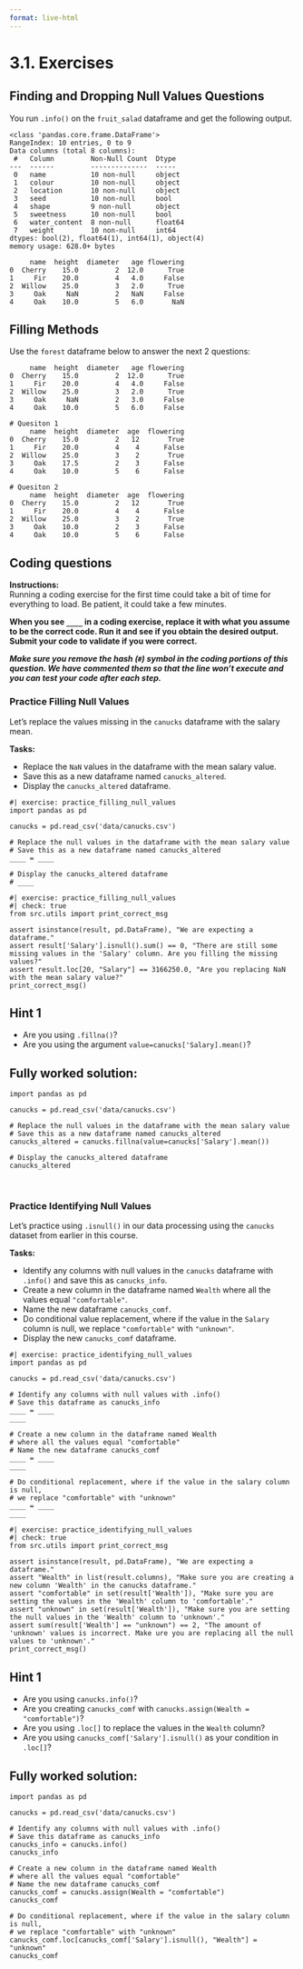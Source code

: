 ```yaml
---
format: live-html
---
```


<script src='../../src/quiz.js'></script>

# 3.1. Exercises

## Finding and Dropping Null Values Questions

You run `.info()` on the `fruit_salad` dataframe and get the following output.

```out
<class 'pandas.core.frame.DataFrame'>
RangeIndex: 10 entries, 0 to 9
Data columns (total 8 columns):
 #   Column         Non-Null Count  Dtype  
---  ------         --------------  -----  
 0   name           10 non-null     object 
 1   colour         10 non-null     object 
 2   location       10 non-null     object 
 3   seed           10 non-null     bool   
 4   shape          9 non-null      object 
 5   sweetness      10 non-null     bool   
 6   water_content  8 non-null      float64
 7   weight         10 non-null     int64  
dtypes: bool(2), float64(1), int64(1), object(4)
memory usage: 628.0+ bytes
```

<div id='mcq1'></div>
<script>
    generateQuiz(
        'mcq1',
        'Question 1',
        'Which of the columns contain null values? <i>Hint: There could be more than one.</i>',
        {
        '<code>name</code>': 'This column has all of its 10 rows with non-null values.',
        '<code>location</code>': 'This column has all of its 10 rows with non-null values.',
        '<code>shape</code>': 'Of the 10 rows (entries) only 9 have non-null values meaning this column contains a null value. Are there any others?',
        '<code>water_content</code>': 'Of the 10 rows (entries) only 8 have non-null values meaning this column contains a null value. Are there any others?',
        '<code>weight</code>': 'This column has all of its 10 rows with non-null values.',
        },
        [ '<code>shape</code>', '<code>water_content</code>'],
    );
</script>

```out
     name  height  diameter   age flowering
0  Cherry    15.0         2  12.0      True
1     Fir    20.0         4   4.0     False
2  Willow    25.0         3   2.0      True
3     Oak     NaN         2   NaN     False
4     Oak    10.0         5   6.0       NaN
```

<div id='mcq2'></div>
<script>
    generateQuiz(
        'mcq2',
        'Question 2',
        'Given the dataframe named <code>forest</code>, what code would you use to remove only the rows missing from the <code>age</code> column?',
        {
        '<code>forest.drop(columns=[’age’])</code>': 'This is just dropping the entire <code>age</code> column!',
        '<code>pd.dropna(forest[’age’])</code>': '<code>.dropna()</code> is not called in this manner.',
        '<code>pd.dropna(columns=[’age’])</code>': 'Are you using the correct argument?',
        '<code>forest.dropna(subset=[’age’])</code>': '',
        },
        '<code>forest.dropna(subset=[’age’])</code>',
    );
</script>

## Filling Methods

Use the `forest` dataframe below to answer the next 2 questions: 

```out
     name  height  diameter   age flowering
0  Cherry    15.0         2  12.0      True
1     Fir    20.0         4   4.0     False
2  Willow    25.0         3   2.0      True
3     Oak     NaN         2   3.0     False
4     Oak    10.0         5   6.0     False
```

```out
# Quesiton 1
     name  height  diameter  age  flowering
0  Cherry    15.0         2   12       True
1     Fir    20.0         4    4      False
2  Willow    25.0         3    2       True
3     Oak    17.5         2    3      False
4     Oak    10.0         5    6      False
```

<div id='mcq3'></div>
<script>
    generateQuiz(
        'mcq3',
        'Question 1',
        'Which code will replace the <code>NaN</code> value in the <code>height</code> column so the new dataframe looks like the one above?',
        {
        '<code>forest.fillna(value = forest[’height’].mean())</code>': '',
        '<code>forest.fillna(value = forest[’height’].max())</code>': 'The max value in the <code>height</code> column is <code>25</code>, not <code>17.5</code>.',
        '<code>forest.fillna(method = ’bfill’)</code>': 'This value isn’t an option in the dataframe and would not be possible with <code>bfill</code>.',
        '<code>forest.fillna(method = ’ffill’)</code>': 'This value isn’t an option in the dataframe and would not be possible with <code>ffill</code>.',
        },
        '<code>forest.fillna(value = forest[’height’].mean())</code>',
    );
</script>

```out
# Quesiton 2
     name  height  diameter  age  flowering
0  Cherry    15.0         2   12       True
1     Fir    20.0         4    4      False
2  Willow    25.0         3    2       True
3     Oak    10.0         2    3      False
4     Oak    10.0         5    6      False
```

<div id='mcq4'></div>
<script>
    generateQuiz(
        'mcq4',
        'Question 2',
        'Which code will replace the <code>NaN</code> value in the <code>height</code> column so the new dataframe looks like the one above?',
        {
        '<code>forest.fillna(value = 13)': 'The <code>NaN</code> value is being filled with a value of 10, not 13.',
        '<code>forest.fillna(value = forest[’height’].max())</code>': 'The max value in the <code>height</code> column is <code>25</code>, not <code>10</code>.',
        '<code>forest.fillna(method = ’bfill’)</code>': 'Perfect!',
        '<code>forest.fillna(method = ’ffill’)</code>': '<code>ffill</code> has the <code>NaN</code> value adopt the same value and the row that precedes it.',
        },
        '<code>forest.fillna(method = ’bfill’)</code>',
    );
</script>

## Coding questions

**Instructions:**    
Running a coding exercise for the first time could take a bit of time for everything to load. Be patient, it could take a few minutes. 

**When you see `____` in a coding exercise, replace it with what you assume to be the correct code.  Run it and see if you obtain the desired output.  Submit your code to validate if you were correct.**

_**Make sure you remove the hash (`#`) symbol in the coding portions of this question.  We have commented them so that the line won't execute and you can test your code after each step.**_


### Practice Filling Null Values

Let's replace the values missing in the `canucks` dataframe with the salary mean.

**Tasks:**

- Replace the `NaN` values in the dataframe with the mean salary value. 
- Save this as a new dataframe named `canucks_altered`.
- Display the `canucks_altered` dataframe.

```pyodide
#| exercise: practice_filling_null_values
import pandas as pd

canucks = pd.read_csv('data/canucks.csv')

# Replace the null values in the dataframe with the mean salary value
# Save this as a new dataframe named canucks_altered
____ = ____

# Display the canucks_altered dataframe
# ____
```

```pyodide
#| exercise: practice_filling_null_values
#| check: true
from src.utils import print_correct_msg

assert isinstance(result, pd.DataFrame), "We are expecting a dataframe."
assert result['Salary'].isnull().sum() == 0, "There are still some missing values in the 'Salary' column. Are you filling the missing values?"
assert result.loc[20, "Salary"] == 3166250.0, "Are you replacing NaN with the mean salary value?"
print_correct_msg()
```

:::: { .hint exercise="practice_filling_null_values"}
::: { .callout-note collapse="false"}

## Hint 1

- Are you using `.fillna()`?
- Are you using the argument `value=canucks['Salary].mean()`?

:::
::::

:::: { .solution exercise="practice_filling_null_values" }
::: { .callout-tip collapse="false"}

## Fully worked solution:

```pyodide
import pandas as pd

canucks = pd.read_csv('data/canucks.csv')

# Replace the null values in the dataframe with the mean salary value
# Save this as a new dataframe named canucks_altered
canucks_altered = canucks.fillna(value=canucks['Salary'].mean())

# Display the canucks_altered dataframe
canucks_altered
```

:::
::::

<br>

### Practice Identifying Null Values

Let's practice using `.isnull()` in our data processing using the `canucks` dataset from earlier in this course.

**Tasks:**

- Identify any columns with null values in the `canucks` dataframe with `.info()` and save this as `canucks_info`.
- Create a new column in the dataframe named `Wealth` where all the values equal `"comfortable"`. 
- Name the new dataframe `canucks_comf`.
- Do conditional value replacement, where if the value in the `Salary` column is null, we replace `"comfortable"` with `"unknown"`.
- Display the new `canucks_comf` dataframe.

```pyodide
#| exercise: practice_identifying_null_values
import pandas as pd

canucks = pd.read_csv('data/canucks.csv')

# Identify any columns with null values with .info()
# Save this dataframe as canucks_info
____ = ____
____

# Create a new column in the dataframe named Wealth
# where all the values equal "comfortable"
# Name the new dataframe canucks_comf
____ = ____
____

# Do conditional replacement, where if the value in the salary column is null,
# we replace "comfortable" with "unknown"
____ = ____
____
```

```pyodide
#| exercise: practice_identifying_null_values
#| check: true
from src.utils import print_correct_msg

assert isinstance(result, pd.DataFrame), "We are expecting a dataframe."
assert "Wealth" in list(result.columns), "Make sure you are creating a new column 'Wealth' in the canucks dataframe."
assert "comfortable" in set(result['Wealth']), "Make sure you are setting the values in the 'Wealth' column to 'comfortable'."
assert "unknown" in set(result['Wealth']), "Make sure you are setting the null values in the 'Wealth' column to 'unknown'."
assert sum(result['Wealth'] == "unknown") == 2, "The amount of 'unknown' values is incorrect. Make ure you are replacing all the null values to 'unknown'."
print_correct_msg()
```

:::: { .hint exercise="practice_identifying_null_values"}
::: { .callout-note collapse="false"}

## Hint 1

- Are you using `canucks.info()`?
- Are you creating `canucks_comf` with `canucks.assign(Wealth = "comfortable")`?
- Are you using `.loc[]` to replace the values in the `Wealth` column?
- Are you using `canucks_comf['Salary'].isnull()` as your condition in `.loc[]`?

:::
::::

:::: { .solution exercise="practice_identifying_null_values" }
::: { .callout-tip collapse="false"}

## Fully worked solution:

```pyodide
import pandas as pd

canucks = pd.read_csv('data/canucks.csv')

# Identify any columns with null values with .info()
# Save this dataframe as canucks_info
canucks_info = canucks.info()
canucks_info

# Create a new column in the dataframe named Wealth
# where all the values equal "comfortable"
# Name the new dataframe canucks_comf
canucks_comf = canucks.assign(Wealth = "comfortable")
canucks_comf

# Do conditional replacement, where if the value in the salary column is null,
# we replace "comfortable" with "unknown" 
canucks_comf.loc[canucks_comf['Salary'].isnull(), "Wealth"] = "unknown"
canucks_comf
```

:::
::::